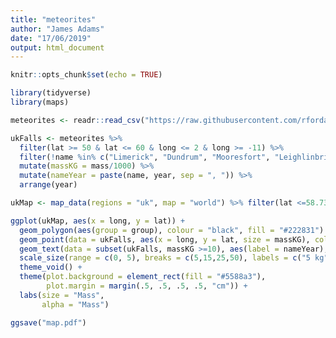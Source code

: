 ```yaml
---
title: "meteorites"
author: "James Adams"
date: "17/06/2019"
output: html_document
---
```


```r
knitr::opts_chunk$set(echo = TRUE)

library(tidyverse)
library(maps)
```

```r
meteorites <- readr::read_csv("https://raw.githubusercontent.com/rfordatascience/tidytuesday/master/data/2019/2019-06-11/meteorites.csv")
```

```r
ukFalls <- meteorites %>% 
  filter(lat >= 50 & lat <= 60 & long <= 2 & long >= -11) %>% 
  filter(!name %in% c("Limerick", "Dundrum", "Mooresfort", "Leighlinbridge", "Pettiswood")) %>%
  mutate(massKG = mass/1000) %>% 
  mutate(nameYear = paste(name, year, sep = ", ")) %>% 
  arrange(year)

ukMap <- map_data(regions = "uk", map = "world") %>% filter(lat <=58.73)

ggplot(ukMap, aes(x = long, y = lat)) + 
  geom_polygon(aes(group = group), colour = "black", fill = "#222831") +
  geom_point(data = ukFalls, aes(x = long, y = lat, size = massKG), colour = "#d65a31") +
  geom_text(data = subset(ukFalls, massKG >=10), aes(label = nameYear), hjust = 0, nudge_x = 0.2, size = 3) +
  scale_size(range = c(0, 5), breaks = c(5,15,25,50), labels = c("5 kg", "15 kg", "25 kg", "50 kg")) +
  theme_void() +
  theme(plot.background = element_rect(fill = "#5588a3"),
        plot.margin = margin(.5, .5, .5, .5, "cm")) +
  labs(size = "Mass",
       alpha = "Mass")

ggsave("map.pdf")
```

